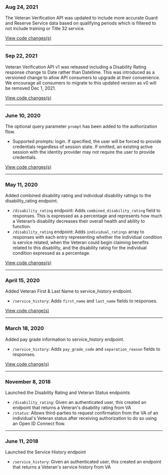 ### Aug 24, 2021
The Veteran Verification API was updated to include more accurate Guard and Reserve Service data based on qualifying periods which is filtered to not include training or Title 32 service.

[View code changes(s)](https://github.com/department-of-veterans-affairs/vets-api/pull/7685)

---

### Sep 22, 2021
Veteran Verification API v1 was released including a Disability Rating response change to Date rather than Datetime.  This was introduced as a versioned change to allow API consumers to upgrade at their convenience. We encourage all consumers to migrate to this updated version as v0 will be removed Dec 1, 2021.

[View code changes(s)](https://github.com/department-of-veterans-affairs/vets-api/pull/7546)

---


### June 10, 2020
The optional query parameter `prompt` has been added to the authorization flow.
- Supported prompts: login. If specified, the user will be forced to provide credentials regardless of session state. If omitted, an existing active session with the identity provider may not require the user to provide credentials.

[View code changes(s)](https://github.com/department-of-veterans-affairs/vets-saml-proxy/pull/111)

---

### May 11, 2020
Added combined disability rating and individual disability ratings to the disability_rating endpoint.
- `/disability_rating` endpoint: Adds `combined_disability_rating` field to responses. This is expressed as a percentage and represents how much a Veteran’s disability decreases their overall health and ability to function.
- `/disability_rating` endpoint: Adds `individual_ratings` array to responses with each entry representing whether the individual condition is service related, when the Veteran could begin claiming benefits related to this disability, and the disability rating for the individual condition expressed as a percentage.

[View code changes(s)](https://github.com/department-of-veterans-affairs/vets-api/pull/4223)

---

### April 15, 2020
Added Veteran First & Last Name to service_history endpoint.
- `/service_history`: Adds `first_name` and `last_name` fields to responses.

[View code change(s)](https://github.com/department-of-veterans-affairs/vets-api/pull/4121)

---

### March 18, 2020
Added pay grade information to service_history endpoint.
- `/service_history`: Adds `pay_grade_code` and `separation_reason` fields to responses.

[View code change(s)](https://github.com/department-of-veterans-affairs/vets-api/pull/4016)

---

### November 8, 2018
Launched the Disability Rating and Veteran Status endpoints
- `/disability_rating`: Given an authenticated user, this created an endpoint that returns a Veteran's disability rating from VA
- `/status`: Allows third-parties to request confirmation from the VA of an individual's Veteran status after receiving authorization to do so using an Open ID Connect flow.

---

### June 11, 2018
Launched the Service History endpoint
- `/service_history`: Given an authenticated user, this created an endpoint that returns a Veteran's service history from VA
